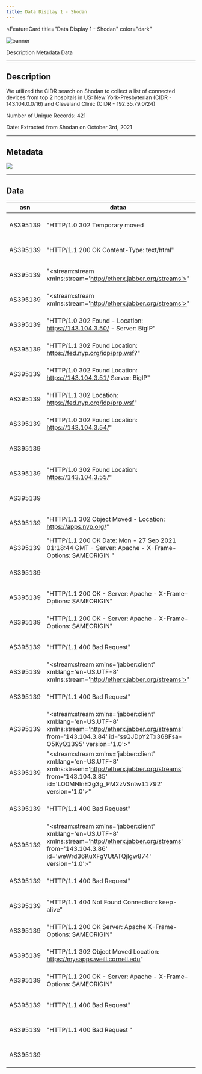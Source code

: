 ```yaml
---
title: Data Display 1 - Shodan
---
```



<FeatureCard
  title="Data Display 1 - Shodan"
  color="dark"
  >

![banner](images/shodan.png)

</FeatureCard>

<AnchorLinks>
  <AnchorLink>Description</AnchorLink>
  <AnchorLink>Metadata</AnchorLink>
  <AnchorLink>Data</AnchorLink>

</AnchorLinks>

***

## Description

We utilized the CIDR search on Shodan to collect a list of connected devices from top 2 hospitals in US: New York-Presbyterian (CIDR - 143.104.0.0/16) and Cleveland Clinic (CIDR - 192.35.79.0/24)

Number of Unique Records: 421

Date: Extracted from Shodan on October 3rd, 2021

***

## Metadata

![](images/metadata.png)

***

## Data

| asn | dataa | ip | ip_str | port | timestampp | hostnames | domains | area_code | city | country_code | country_code3 | country_name | dma_code | latitude | longitude | postal_code | region_code | opts | org | isp | os | uptime | link | product | version | devicetype | info | cpe | html | shodan_module | crawler | transport | tags | cidr |
| --- | --- | --- | --- | --- | --- | --- | --- | --- | --- | --- | --- | --- | --- | --- | --- | --- | --- | --- | --- | --- | --- | --- | --- | --- | --- | --- | --- | --- | --- | --- | --- | --- | --- | --- |
| AS395139 |	"HTTP/1.0 302 Temporary moved | 2405957934 | 143.104.1.46 | 80 | 2021-09-28T22:47:58.682083 |  |  |  | New York City | US |  | United States |  | 40.71427 | -74.00597 | | NY | | NewYork-Presbyterian Hospital | NewYork-Presbyterian Hospital |	NULL | NULL	| NULL	| NULL	| NULL	| NULL	| NULL	| NULL	| NULL	| http	| bf213bc419cc8491376c12af31e32623c1b6f467	| tcp	| NULL	| 143.104.0.0/16 |
| AS395139 | "HTTP/1.1 200 OK Content-Type: text/html" |	2405957934	| 143.104.1.46	| 443	| 2021-09-30T02:57:19.000176	| []	| []	| NULL	| New York City	| US	| NULL	| United States	| NULL	| 40.71427	| -74.00597	| NULL	| NY	| NULL	| NewYork-Presbyterian Hospital	| NewYork-Presbyterian Hospital	| NULL	| NULL	| NULL	| NULL	| NULL	| NULL	| NULL	| NULL	| NULL	| https	| 78039f81a0245caa8ab71c98182f0eff0ce52aab	| tcp	| NULL	| 143.104.0.0/16 |
| AS395139 | "<stream:stream xmlns:stream='http://etherx.jabber.org/streams'>"	| 2405958431	| 143.104.3.31	| 5269	| 2021-09-22T05:23:35.408479	| []	| []	| NULL	| New York City	| US	| NULL	| United States	| NULL | 40.71427	| -74.00597 |	NULL |	NY |	NULL |	NewYork-Presbyterian Hospital	| NewYork-Presbyterian Hospital |	NULL |	NULL	| NULL	| NULL	| NULL	| NULL	| NULL	| NULL	| NULL	| xmpp	| 49217c0cdcbcebaf23c2979ae16d4eba64180b1f	| tcp	| NULL	| 143.104.0.0/16 |
| AS395139 | 	"<stream:stream xmlns:stream='http://etherx.jabber.org/streams'>"	| 2405958432	| 143.104.3.32	| 5269	| 2021-09-23T02:56:48.888181	| []	| []	| NULL	| New York City	| US	| NULL	| United States	| NULL | 40.71427 |	-74.00597 |	NULL |	NY |	NULL |	NewYork-Presbyterian Hospital	| NewYork-Presbyterian Hospital	| NULL	| NULL	| NULL	| NULL	| NULL	| NULL	| NULL	| NULL	| NULL	| xmpp	| 2f5130275f52c94d38258ee96eca67b55cafa776	| tcp	| NULL	| 143.104.0.0/16 |
| AS395139 |	"HTTP/1.0 302 Found - Location: https://143.104.3.50/ - Server: BigIP" |	2405958450	| 143.104.3.50	| 80 |	2021-10-01T09:35:44.453720 |	[] |	[] |	NULL |	New York City |	US	| NULL |	United States	| NULL |	40.71427 |	-74.00597	| NULL |	NY |	NULL |	NewYork-Presbyterian Hospital |	NewYork-Presbyterian Hospital	| NULL |	NULL |	NULL |	NULL |	NULL |	NULL |	NULL |	NULL |	NULL |	http |	21255b11b05f5ce2a4cf82d3f9ebb017a5a1fdd1 |	tcp	| NULL |	143.104.0.0/16 |
| AS395139 | "HTTP/1.1 302 Found Location: https://fed.nyp.org/idp/prp.wsf?" | 2405958450 | 143.104.3.50 | 443 | 2021-10-01T19:04:53.572662 | [] | [] | NULL | New York City | US | NULL | United States | NULL | 40.71427 | -74.00597 | NULL | NY | NULL | NewYork-Presbyterian Hospital | NewYork-Presbyterian Hospital | NULL | NULL | NULL | Microsoft IIS httpd | 8.5 | NULL | NULL | "['cpe:/a:microsoft:internet_information_server:8.5' |  'cpe:/o:microsoft:windows']" | NULL | https | 21255b11b05f5ce2a4cf82d3f9ebb017a5a1fdd1 | tcp | NULL | 143.104.0.0/16 |
| AS395139 | "HTTP/1.0 302 Found Location: https://143.104.3.51/ Server: BigIP" | 2405958451 | 143.104.3.51 | 80 | 2021-09-13T23:54:25.812464 | [] | [] | NULL | New York City | US | NULL | United States | NULL | 40.71427 | -74.00597 | NULL | NY | NULL | NewYork-Presbyterian Hospital | NewYork-Presbyterian Hospital | NULL | NULL | NULL | NULL | NULL | NULL | NULL | NULL | NULL | http | de861e38ad9739a151ba9b1499d28fd87f646fd3 | tcp | NULL | 143.104.0.0/16 |
| AS395139 | "HTTP/1.1 302 Location: https://fed.nyp.org/idp/prp.wsf" | 2405958451 | 143.104.3.51 | 443 | 2021-09-14T03:42:31.994207 | [] | [] | NULL | New York City | US | NULL | United States | NULL | 40.71427 | -74.00597 | NULL | NY | NULL | NewYork-Presbyterian Hospital | NewYork-Presbyterian Hospital | NULL | NULL | NULL | Microsoft IIS httpd | 8.5 | NULL | NULL | "['cpe:/a:microsoft:internet_information_server:8.5' |  'cpe:/o:microsoft:windows']" | NULL | https | de861e38ad9739a151ba9b1499d28fd87f646fd3 | tcp | NULL | 143.104.0.0/16 |
| AS395139 | "HTTP/1.0 302 Found Location: https://143.104.3.54/" | 2405958454 | 143.104.3.54 | 80 | 2021-10-01T09:50:58.398270 | "['autodiscover-ext-c.nyp.org']" | "['nyp.org']" | NULL | New York City | US | NULL | United States | NULL | 40.71427 | -74.00597 | NULL | NY | NULL | NewYork-Presbyterian Hospital | NewYork-Presbyterian Hospital | NULL | NULL | NULL | NULL | NULL | NULL | NULL | NULL | NULL | http | 42f86247b760542c0192b61c60405edc5db01d55 | tcp | NULL | 143.104.0.0/16 |
| AS395139 |  | 2405958454 | 143.104.3.54 | 443 | 2021-10-03T14:35:48.097270 | "['autodiscover-ext-c.nyp.org']" | "['nyp.org']" | NULL | New York City | US | NULL | United States | NULL | 40.71427 | -74.00597 | NULL | NY | NULL | NewYork-Presbyterian Hospital | NewYork-Presbyterian Hospital | NULL | NULL | NULL | NULL | NULL | NULL | NULL | NULL | NULL | https | 78039f81a0245caa8ab71c98182f0eff0ce52aab | tcp | NULL | 143.104.0.0/16 |
| AS395139 | "HTTP/1.0 302 Found Location: https://143.104.3.55/" | 2405958455 | 143.104.3.55 | 80 | 2021-09-28T03:09:13.223189 | "['autodiscover-ext-s.nyp.org']" | "['nyp.org']" | NULL | New York City | US | NULL | United States | NULL | 40.71427 | -74.00597 | NULL | NY | NULL | NewYork-Presbyterian Hospital | NewYork-Presbyterian Hospital | NULL | NULL | NULL | NULL | NULL | NULL | NULL | NULL | NULL | http | 21255b11b05f5ce2a4cf82d3f9ebb017a5a1fdd1 | tcp | NULL | 143.104.0.0/16 |
| AS395139 |  | 2405958455 | 143.104.3.55 | 443 | 2021-09-28T12:28:28.627713 | "['autodiscover-ext-s.nyp.org']" | "['nyp.org']" | NULL | New York City | US | NULL | United States | NULL | 40.71427 | -74.00597 | NULL | NY | NULL | NewYork-Presbyterian Hospital | NewYork-Presbyterian Hospital | NULL | NULL | NULL | NULL | NULL | NULL | NULL | NULL | NULL | https | 21255b11b05f5ce2a4cf82d3f9ebb017a5a1fdd1 | tcp | NULL | 143.104.0.0/16 |
| AS395139 | "HTTP/1.1 302 Object Moved - Location: https://apps.nyp.org/" | 2405958458 | 143.104.3.58 | 80 | 2021-09-23T02:51:14.943325 | [] | [] | NULL | New York City | US | NULL | United States | NULL | 40.71427 | -74.00597 | NULL | NY | NULL | NewYork-Presbyterian Hospital | NewYork-Presbyterian Hospital | NULL | NULL | NULL | NULL | NULL | NULL | NULL | NULL | NULL | http | 85a5be66a1913a867d4f8cd62bd10fb79f410a2a | tcp | NULL | 143.104.0.0/16 |
| AS395139 | "HTTP/1.1 200 OK Date: Mon - 27 Sep 2021 01:18:44 GMT - Server: Apache - X-Frame-Options: SAMEORIGIN " | 2405958458 | 143.104.3.58 | 443 | 2021-09-27T01:18:44.863684 | [] | [] | NULL | New York City | US | NULL | United States | NULL | 40.71427 | -74.00597 | NULL | NY | NULL | NewYork-Presbyterian Hospital | NewYork-Presbyterian Hospital | NULL | NULL | NULL | Apache httpd | NULL | NULL | NULL | "['cpe:/a:apache:http_server']" | NULL | https | cdd92e2d835a37d2798fa6c7105171f4d214012f | tcp | NULL | 143.104.0.0/16 |
| AS395139 |  | 2405958459 | 143.104.3.59 | 53 | 2021-09-16T13:35:23.624544 | "['nysgadns.sis.nyp.org']" | "['nyp.org']" | NULL | New York City | US | NULL | United States | NULL | 40.71427 | -74.00597 | NULL | NY | NULL | NewYork-Presbyterian Hospital | NewYork-Presbyterian Hospital | NULL | NULL | NULL | NULL | NULL | NULL | NULL | NULL | NULL | dns-udp | bf213bc419cc8491376c12af31e32623c1b6f467 | udp | NULL | 143.104.0.0/16 |
| AS395139 | "HTTP/1.1 200 OK - Server: Apache - X-Frame-Options: SAMEORIGIN" | 2405958478 | 143.104.3.78 | 443 | 2021-09-13T12:16:59.425367 | [] | [] | NULL | New York City | US | NULL | United States | NULL | 40.71427 | -74.00597 | NULL | NY | NULL | NewYork-Presbyterian Hospital | NewYork-Presbyterian Hospital | NULL | NULL | NULL | Apache httpd | NULL | NULL | NULL | "['cpe:/a:apache:http_server']" | NULL | https | b66375e7e2e0284f236322e0c9c29ac77b5cbc7e | tcp | NULL | 143.104.0.0/16 |
| AS395139 | "HTTP/1.1 200 OK - Server: Apache - X-Frame-Options: SAMEORIGIN" | 2405958479 | 143.104.3.79 | 443 | 2021-10-01T12:52:13.181417 | [] | [] | NULL | New York City | US | NULL | United States | NULL | 40.71427 | -74.00597 | NULL | NY | NULL | NewYork-Presbyterian Hospital | NewYork-Presbyterian Hospital | NULL | NULL | NULL | Apache httpd | NULL | NULL | NULL | "['cpe:/a:apache:http_server']" | NULL | https | bf213bc419cc8491376c12af31e32623c1b6f467 | tcp | NULL | 143.104.0.0/16 |
| AS395139 | "HTTP/1.1 400 Bad Request" | 2405958483 | 143.104.3.83 | 8443 | 2021-09-17T03:28:50.675551 | "['nyp-e6-mra-drt.nyp.org']" | "['nyp.org']" | NULL | New York City | US | NULL | United States | NULL | 40.71427 | -74.00597 | NULL | NY | NULL | NewYork-Presbyterian Hospital | NewYork-Presbyterian Hospital | NULL | NULL | NULL | NULL | NULL | NULL | NULL | NULL | NULL | https | 49217c0cdcbcebaf23c2979ae16d4eba64180b1f | tcp | NULL | 143.104.0.0/16 |
| AS395139 | "<stream:stream xmlns='jabber:client' xml:lang='en-US.UTF-8' xmlns:stream='http://etherx.jabber.org/streams'>" | 2405958483 | 143.104.3.83 | 5222 | 2021-09-27T06:56:37.322799 | "['nyp-e6-mra-drt.nyp.org']" | "['nyp.org']" | NULL | New York City | US | NULL | United States | NULL | 40.71427 | -74.00597 | NULL | NY | NULL | NewYork-Presbyterian Hospital | NewYork-Presbyterian Hospital | NULL | NULL | NULL | NULL | NULL | NULL | NULL | NULL | NULL | xmpp | e69d8d673faaa42bde0e9c7ce075d3c7146e67d0 | tcp | NULL | 143.104.0.0/16 |
| AS395139 | "HTTP/1.1 400 Bad Request" | 2405958484 | 143.104.3.84 | 8443 | 2021-09-18T15:05:51.221715 | "['nyp-e8-mra-drt.nyp.org']" | "['nyp.org']" | NULL | New York City | US | NULL | United States | NULL | 40.71427 | -74.00597 | NULL | NY | NULL | NewYork-Presbyterian Hospital | NewYork-Presbyterian Hospital | NULL | NULL | NULL | NULL | NULL | NULL | NULL | NULL | NULL | https | 2f5130275f52c94d38258ee96eca67b55cafa776 | tcp | NULL | 143.104.0.0/16 |
| AS395139 | "<stream:stream xmlns='jabber:client' xml:lang='en-US.UTF-8' xmlns:stream='http://etherx.jabber.org/streams' from='143.104.3.84'   id='ssQJDpY2Tx368Fsa-O5KyQ1395' version='1.0'>" | 2405958484 | 143.104.3.84 | 5222 | 2021-10-03T17:47:47.730765 | "['nyp-e8-mra-drt.nyp.org']" | "['nyp.org']" | NULL | New York City | US | NULL | United States | NULL | 40.71427 | -74.00597 | NULL | NY | NULL | NewYork-Presbyterian Hospital | NewYork-Presbyterian Hospital | NULL | NULL | NULL | NULL | NULL | NULL | NULL | NULL | NULL | xmpp | 240a12b6c2ac5dba30ed961e4ab8f056540fdaf0 | tcp | NULL | 143.104.0.0/16 |
| AS395139 | "<stream:stream xmlns='jabber:client' xml:lang='en-US.UTF-8' xmlns:stream='http://etherx.jabber.org/streams' from='143.104.3.85'   id='LO0MNInE2g3g_PM2zVSntw11792' version='1.0'>" | 2405958485 | 143.104.3.85 | 5222 | 2021-09-15T12:49:37.272917 | "['nyp-e5-mra-del.nyp.org']" | "['nyp.org']" | NULL | New York City | US | NULL | United States | NULL | 40.71427 | -74.00597 | NULL | NY | NULL | NewYork-Presbyterian Hospital | NewYork-Presbyterian Hospital | NULL | NULL | NULL | NULL | NULL | NULL | NULL | NULL | NULL | xmpp | bf213bc419cc8491376c12af31e32623c1b6f467 | tcp | NULL | 143.104.0.0/16 |
| AS395139 | "HTTP/1.1 400 Bad Request" | 2405958485 | 143.104.3.85 | 8443 | 2021-09-22T21:29:56.273840 | "['nyp-e5-mra-del.nyp.org']" | "['nyp.org']" | NULL | New York City | US | NULL | United States | NULL | 40.71427 | -74.00597 | NULL | NY | NULL | NewYork-Presbyterian Hospital | NewYork-Presbyterian Hospital | NULL | NULL | NULL | NULL | NULL | NULL | NULL | NULL | NULL | https | cdd92e2d835a37d2798fa6c7105171f4d214012f | tcp | NULL | 143.104.0.0/16 |
| AS395139 | "<stream:stream xmlns='jabber:client' xml:lang='en-US.UTF-8' xmlns:stream='http://etherx.jabber.org/streams' from='143.104.3.86'   id='weWrd36KuXFgVUtATQjIgw874' version='1.0'>" | 2405958486 | 143.104.3.86 | 5222 | 2021-09-28T09:53:40.676074 | "['nyp-e7-mra-del.nyp.org']" | "['nyp.org']" | NULL | New York City | US | NULL | United States | NULL | 40.71427 | -74.00597 | NULL | NY | NULL | NewYork-Presbyterian Hospital | NewYork-Presbyterian Hospital | NULL | NULL | NULL | NULL | NULL | NULL | NULL | NULL | NULL | xmpp | ada8582d54117e5eb7c72186882e76f0854a54ae | tcp | NULL | 143.104.0.0/16 |
| AS395139 | "HTTP/1.1 400 Bad Request" | 2405958486 | 143.104.3.86 | 8443 | 2021-09-29T19:27:44.613688 | "['nyp-e7-mra-del.nyp.org']" | "['nyp.org']" | NULL | New York City | US | NULL | United States | NULL | 40.71427 | -74.00597 | NULL | NY | NULL | NewYork-Presbyterian Hospital | NewYork-Presbyterian Hospital | NULL | NULL | NULL | NULL | NULL | NULL | NULL | NULL | NULL | https | bf213bc419cc8491376c12af31e32623c1b6f467 | tcp | NULL | 143.104.0.0/16 |
| AS395139 | "HTTP/1.1 404 Not Found Connection: keep-alive" | 2405958487 | 143.104.3.87 | 443 | 2021-10-03T03:25:25.273424 | [] | [] | NULL | New York City | US | NULL | United States | NULL | 40.71427 | -74.00597 | NULL | NY | NULL | NewYork-Presbyterian Hospital | NewYork-Presbyterian Hospital | NULL | NULL | NULL | NULL | NULL | NULL | NULL | NULL | NULL | https | 49217c0cdcbcebaf23c2979ae16d4eba64180b1f | tcp | NULL | 143.104.0.0/16 |
| AS395139 | "HTTP/1.1 200 OK Server: Apache X-Frame-Options: SAMEORIGIN" | 2405958488 | 143.104.3.88 | 443 | 2021-09-14T09:32:46.726665 | [] | [] | NULL | New York City | US | NULL | United States | NULL | 40.71427 | -74.00597 | NULL | NY | NULL | NewYork-Presbyterian Hospital | NewYork-Presbyterian Hospital | NULL | NULL | NULL | Apache httpd | NULL | NULL | NULL | "['cpe:/a:apache:http_server']" | NULL | https | 78039f81a0245caa8ab71c98182f0eff0ce52aab | tcp | NULL | 143.104.0.0/16 |
| AS395139 | "HTTP/1.1 302 Object Moved Location: https://mysapps.weill.cornell.edu" | 2405958488 | 143.104.3.88 | 80 | 2021-09-28T23:17:05.056163 | [] | [] | NULL | New York City | US | NULL | United States | NULL | 40.71427 | -74.00597 | NULL | NY | NULL | NewYork-Presbyterian Hospital | NewYork-Presbyterian Hospital | NULL | NULL | NULL | NULL | NULL | NULL | NULL | NULL | NULL | http | 49217c0cdcbcebaf23c2979ae16d4eba64180b1f | tcp | NULL | 143.104.0.0/16 |
| AS395139 | "HTTP/1.1 200 OK - Server: Apache - X-Frame-Options: SAMEORIGIN" | 2405958489 | 143.104.3.89 | 80 | 2021-09-28T00:23:19.697515 | "['nydeladns.sis.nyp.org']" | "['nyp.org']" | NULL | New York City | US | NULL | United States | NULL | 40.71427 | -74.00597 | NULL | NY | NULL | NewYork-Presbyterian Hospital | NewYork-Presbyterian Hospital | NULL | NULL | NULL | Apache httpd | NULL | NULL | NULL | "['cpe:/a:jquery:jquery' |  'cpe:/a:apache:http_server']" | NULL | http | dfd12d70c30ccb3812bf26f89905deeb85e98c77 | tcp | NULL | 143.104.0.0/16 |
| AS395139 | "HTTP/1.1 400 Bad Request" | 2405958510 | 143.104.3.110 | 8443 | 2021-09-17T00:20:26.706997 | "['nypvcse1-drt.nyp.org' |  'join.nyp.org']" | "['nyp.org']" | NULL | New York City | US | NULL | United States | NULL | 40.71427 | -74.00597 | NULL | NY | NULL | NewYork-Presbyterian Hospital | NewYork-Presbyterian Hospital | NULL | NULL | NULL | NULL | NULL | NULL | NULL | NULL | NULL | https | d905ab419aeb10e9c57a336c7e1aa9629ae4a733 | tcp | NULL | 143.104.0.0/16 |
| AS395139 | "HTTP/1.1 400 Bad Request " | 2405958510 | 143.104.3.110 | 443 | 2021-09-25T17:25:16.944268 | "['nypvcse1-drt.nyp.org' |  'join.nyp.org']" | "['nyp.org']" | NULL | New York City | US | NULL | United States | NULL | 40.71427 | -74.00597 | NULL | NY | NULL | NewYork-Presbyterian Hospital | NewYork-Presbyterian Hospital | NULL | NULL | NULL | NULL | NULL | NULL | NULL | NULL | NULL | https | dfd12d70c30ccb3812bf26f89905deeb85e98c77 | tcp | NULL | 143.104.0.0/16 |
| AS395139 |  | 2405958510 | 143.104.3.110 | 7001 | 2021-10-03T19:36:57.820868 | "['join.nyp.org' |  'nypvcse1-drt.nyp.org']" | "['nyp.org']" | NULL | New York City | US | NULL | United States | NULL | 40.71427 | -74.00597 | NULL | NY | NULL | NewYork-Presbyterian Hospital | NewYork-Presbyterian Hospital | NULL | NULL | NULL | NULL | NULL | NULL | NULL | NULL | NULL | https-simple-new | 49217c0cdcbcebaf23c2979ae16d4eba64180b1f | tcp | NULL | 143.104.0.0/16 |
